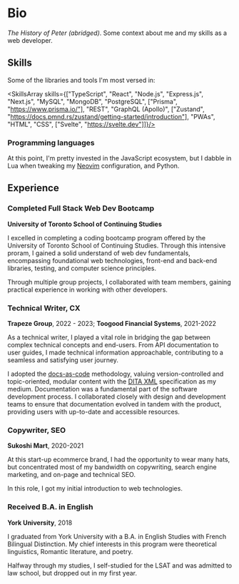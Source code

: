 
# Bio

_The History of Peter (abridged)_. Some context about me and my skills as a web developer.

## Skills

Some of the libraries and tools I'm most versed in:

<SkillsArray skills={["TypeScript", "React", "Node.js", "Express.js", "Next.js", "MySQL", "MongoDB", "PostgreSQL", ["Prisma", "https://www.prisma.io/"],
"REST", "GraphQL (Apollo)", ["Zustand", "https://docs.pmnd.rs/zustand/getting-started/introduction"], "PWAs", "HTML", "CSS", ["Svelte", "https://svelte.dev"]]}/>

### Programming languages

<GithubStatsCard variant="lang" />

At this point, I'm pretty invested in the JavaScript ecosystem, but I dabble in Lua when tweaking my [Neovim](https://neovim.io) configuration,
and Python.

## Experience

<GithubStatsCard />

### Completed Full Stack Web Dev Bootcamp

 **University of Toronto School of Continuing Studies**

I excelled in completing a coding bootcamp program offered by the University of Toronto School of Continuing Studies.
Through this intensive proram, I gained a solid understand of web dev fundamentals, encompassing foundational web technologies,
front-end and back-end libraries, testing, and computer science principles.

Through multiple group projects, I collaborated with team members, gaining practical experience in working with other developers.

### Technical Writer, CX

**Trapeze Group**, 2022 - 2023; **Toogood Financial Systems**, 2021-2022

As a technical writer, I played a vital role in bridging the gap between complex technical concepts and end-users.
From API documentation to user guides, I made technical information approachable, contributing to a seamless and satisfying user journey.

I adopted the [docs-as-code](https://www.writethedocs.org/guide/docs-as-code) methodology, valuing version-controlled and topic-oriented,
modular content with the [DITA XML](https://www.oxygenxml.com/dita/1.3/specs/archSpec/base/introduction-to-dita.html) specification as my medium.
Documentation was a fundamental part of the software development process. I collaborated closely with design and development teams to ensure that
documentation evolved in tandem with the product, providing users with up-to-date and accessible resources. 

### Copywriter, SEO

**Sukoshi Mart**, 2020-2021

At this start-up ecommerce brand, I had the opportunity to wear many hats, but concentrated most of my bandwidth on copywriting, search engine marketing, and 
on-page and technical SEO.

In this role, I got my initial introduction to web technologies.

### Received B.A. in English

**York University**, 2018

I graduated from York University with a B.A. in English Studies with French Bilingual Distinction. My chief interests in this program were
theoretical linguistics, Romantic literature, and poetry.

Halfway through my studies, I self-studied for the LSAT and was admitted to law school, but dropped out in my first year.
